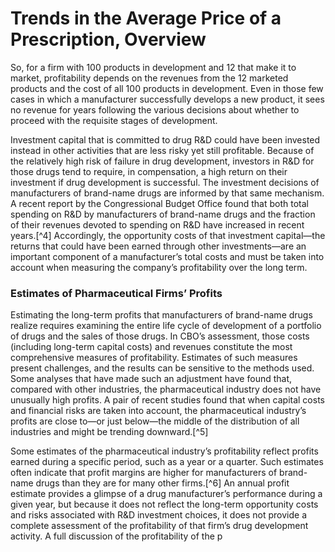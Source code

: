 ---
---
# Trends in the Average Price of a Prescription, Overview
So, for a firm with 100 products in development and 12 that make it to market, profitability depends on the revenues from the 12 marketed products and the cost of all 100 products in development. Even in those few cases in which a manufacturer successfully develops a new product, it sees no revenue for years following the various decisions about whether to proceed with the requisite stages of development.

Investment capital that is committed to drug R&D could have been invested instead in other activities that are less risky yet still profitable. Because of the relatively high risk of failure in drug development, investors in R&D for those drugs tend to require, in compensation, a high return on their investment if drug development is successful. The investment decisions of manufacturers of brand-name drugs are informed by that same mechanism. A recent report by the Congressional Budget Office found that both total spending on R&D by manufacturers of brand-name drugs and the fraction of their revenues devoted to spending on R&D have increased in recent years.[^4] Accordingly, the opportunity costs of that investment capital—the returns that could have been earned through other investments—are an important component of a manufacturer’s total costs and must be taken into account when measuring the company’s profitability over the long term.

### Estimates of Pharmaceutical Firms’ Profits

Estimating the long-term profits that manufacturers of brand-name drugs realize requires examining the entire life cycle of development of a portfolio of drugs and the sales of those drugs. In CBO’s assessment, those costs (including long-term capital costs) and revenues constitute the most comprehensive measures of profitability. Estimates of such measures present challenges, and the results can be sensitive to the methods used. Some analyses that have made such an adjustment have found that, compared with other industries, the pharmaceutical industry does not have unusually high profits. A pair of recent studies found that when capital costs and financial risks are taken into account, the pharmaceutical industry’s profits are close to—or just below—the middle of the distribution of all industries and might be trending downward.[^5]

Some estimates of the pharmaceutical industry’s profitability reflect profits earned during a specific period, such as a year or a quarter. Such estimates often indicate that profit margins are higher for manufacturers of brand-name drugs than they are for many other firms.[^6] An annual profit estimate provides a glimpse of a drug manufacturer’s performance during a given year, but because it does not reflect the long-term opportunity costs and risks associated with R&D investment choices, it does not provide a complete assessment of the profitability of that firm’s drug development activity. A full discussion of the profitability of the p
